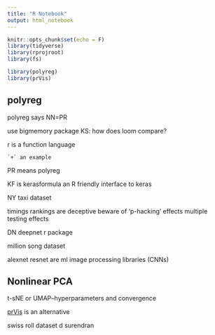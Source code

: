 ```yaml
---
title: "R Notebook"
output: html_notebook
---
```


```r
knitr::opts_chunk$set(echo = F)
library(tidyverse)
library(rprojroot)
library(fs)
```


```r
library(polyreg)
library(prVis)
```

## polyreg 

polyreg says NN=PR

use bigmemory package
	KS: how does loom compare?
	
	
r is a function language

	`+` an example 
	
PR means polyreg 


KF is kerasformula
	an R friendly interface to keras
	
NY taxi dataset 

timings rankings are deceptive
beware of 'p-hacking' effects
	multiple testing effects
	
DN deepnet r package

million song dataset

alexnet resnet are ml image processing libraries (CNNs)

## Nonlinear PCA

t-sNE or UMAP--hyperparameters and convergence

[prVis](https://github.com/matloff/prVis) is an alternative

swiss roll dataset d surendran


```r



```
